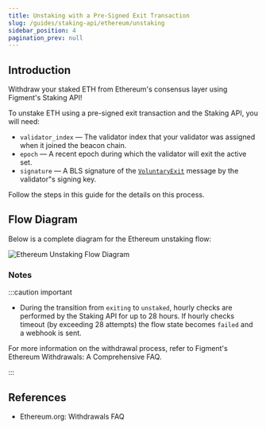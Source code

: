 ```yaml
---
title: Unstaking with a Pre-Signed Exit Transaction
slug: /guides/staking-api/ethereum/unstaking
sidebar_position: 4
pagination_prev: null
---
```



## Introduction

Withdraw your staked ETH from Ethereum's consensus layer using Figment&apos;s Staking API!

To unstake ETH using a pre-signed exit transaction and the Staking API, you will need:

- `validator_index` &mdash; The validator index that your validator was assigned when it joined the beacon chain.
- `epoch` &mdash; A recent epoch during which the validator will exit the active set.
- `signature` &mdash; A BLS signature of the [`VoluntaryExit`](https://ethereum.github.io/beacon-APIs/#/Beacon/submitPoolVoluntaryExit) message by the validator&quot;s signing key.

Follow the steps in this guide for the details on this process.

## Flow Diagram

Below is a complete diagram for the Ethereum unstaking flow:

<img
  src={img1}
  alt="Ethereum Unstaking Flow Diagram"
  className="inline-image"
/>

### Notes

:::caution important

- During the transition from `exiting` to `unstaked`,
  hourly checks are performed by the Staking API for up to 28 hours. If hourly checks timeout (by exceeding 28 attempts) the flow state becomes `failed` and a webhook is sent.

For more information on the withdrawal process, refer to Figment&apos;s <Link to="https://www.figment.io/resources/ethereum-withdrawals-a-comprehensive-faq-guide">Ethereum Withdrawals: A Comprehensive FAQ</Link>.

:::

## References

- <Link to="https://notes.ethereum.org/@launchpad/withdrawals-faq#Q-What-are-withdrawals">
    Ethereum.org: Withdrawals FAQ
  </Link>
